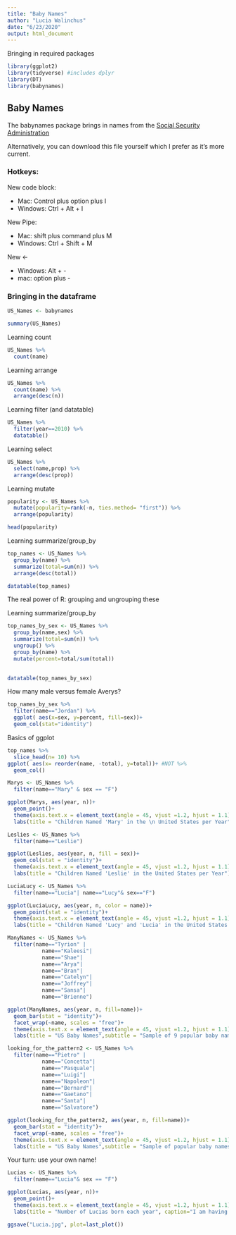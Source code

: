 ```yaml
---
title: "Baby Names"
author: "Lucia Walinchus"
date: "6/23/2020"
output: html_document
---
```


Bringing in required packages

```r
library(ggplot2)
library(tidyverse) #includes dplyr
library(DT)
library(babynames)
```

## Baby Names


The babynames package brings in names from the [Social Security Administration](https://www.ssa.gov/oact/babynames/limits.html)

Alternatively, you can download this file yourself which I prefer as it's more current. 


### Hotkeys: 

New code block: 

* Mac: Control plus option plus I
* Windows: Ctrl + Alt + I

New Pipe: 

* Mac: shift plus command plus M
* Windows: Ctrl + Shift + M 

New <-

* Windows: Alt + - 
* mac: option plus -



### Bringing in the dataframe

```r
US_Names <- babynames

summary(US_Names)


```


Learning count

```r
US_Names %>% 
  count(name)
```

Learning arrange
```r
US_Names %>% 
  count(name) %>% 
  arrange(desc(n))
```


Learning filter (and datatable)

```r
US_Names %>% 
  filter(year==2010) %>% 
  datatable()
```


Learning select

```r
US_Names %>% 
  select(name,prop) %>% 
  arrange(desc(prop))
```


Learning mutate

```r
popularity <- US_Names %>% 
  mutate(popularity=rank(-n, ties.method= "first")) %>% 
  arrange(popularity)

head(popularity)
```


Learning summarize/group_by
```r
top_names <- US_Names %>% 
  group_by(name) %>% 
  summarize(total=sum(n)) %>% 
  arrange(desc(total))

datatable(top_names)
```


The real power of R: grouping and ungrouping these

Learning summarize/group_by
```r
top_names_by_sex <- US_Names %>% 
  group_by(name,sex) %>% 
  summarize(total=sum(n)) %>% 
  ungroup() %>% 
  group_by(name) %>% 
  mutate(percent=total/sum(total))
  

datatable(top_names_by_sex)
```


How many male versus female Averys?

```r
top_names_by_sex %>% 
  filter(name=="Jordan") %>% 
  ggplot( aes(x=sex, y=percent, fill=sex))+
  geom_col(stat="identity")
```


Basics of ggplot

```r
top_names %>% 
  slice_head(n= 10) %>% 
ggplot( aes(x= reorder(name, -total), y=total))+ #NOT %>%   
  geom_col()
```


```r
Marys <- US_Names %>% 
  filter(name=="Mary" & sex == "F")

ggplot(Marys, aes(year, n))+
  geom_point()+
  theme(axis.text.x = element_text(angle = 45, vjust =1.2, hjust = 1.1))+
  labs(title = "Children Named 'Mary' in the \n United States per Year" )

```





```r
Leslies <- US_Names %>% 
  filter(name=="Leslie")

ggplot(Leslies, aes(year, n, fill = sex))+
  geom_col(stat = "identity")+
  theme(axis.text.x = element_text(angle = 45, vjust =1.2, hjust = 1.1))+
  labs(title = "Children Named 'Leslie' in the United States per Year")

```

```r
LuciaLucy <- US_Names %>% 
  filter(name=="Lucia"| name=="Lucy"& sex=="F")

ggplot(LuciaLucy, aes(year, n, color = name))+
  geom_point(stat = "identity")+
  theme(axis.text.x = element_text(angle = 45, vjust =1.2, hjust = 1.1))+
  labs(title = "Children Named 'Lucy' and 'Lucia' in the United States per Year")
```


```r
ManyNames <- US_Names %>% 
  filter(name=="Tyrion" |
           name=="Kaleesi"|
           name=="Shae"|
           name=="Arya"|
           name=="Bran"|
           name=="Catelyn"|
           name=="Joffrey"|
           name=="Sansa"|
           name=="Brienne")

ggplot(ManyNames, aes(year, n, fill=name))+
  geom_bar(stat = "identity")+
  facet_wrap(~name, scales = "free")+
  theme(axis.text.x = element_text(angle = 45, vjust =1.2, hjust = 1.1))+
  labs(title = "US Baby Names",subtitle = "Sample of 9 popular baby names in the US per year")

```












```r
looking_for_the_pattern2 <- US_Names %>% 
  filter(name=="Pietro" |
           name=="Concetta"|
           name=="Pasquale"|
           name=="Luigi"|
           name=="Napoleon"|
           name=="Bernard"|
           name=="Gaetano"|
           name=="Santa"|
           name=="Salvatore")

ggplot(looking_for_the_pattern2, aes(year, n, fill=name))+
  geom_bar(stat = "identity")+
  facet_wrap(~name, scales = "free")+
  theme(axis.text.x = element_text(angle = 45, vjust =1.2, hjust = 1.1))+
  labs(title = "US Baby Names",subtitle = "Sample of popular baby names in the US per year")

```



Your turn: use your own name! 

```r
Lucias <- US_Names %>% 
  filter(name=="Lucia"& sex == "F")

ggplot(Lucias, aes(year, n))+
  geom_point()+
  theme(axis.text.x = element_text(angle = 45, vjust =1.2, hjust = 1.1))+
  labs(title = "Number of Lucias born each year", caption="I am having so much fun learning R")

ggsave("Lucia.jpg", plot=last_plot())
```







